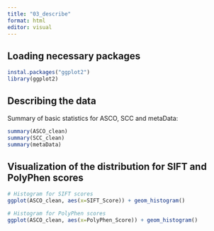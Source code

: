 ```yaml
---
title: "03_describe"
format: html
editor: visual
---
```


## Loading necessary packages

```r
instal.packages("ggplot2")
library(ggplot2)
```

## Describing the data

Summary of basic statistics for ASCO, SCC and metaData:

```r
summary(ASCO_clean)
summary(SCC_clean)
summary(metaData)
```

## Visualization of the distribution for SIFT and PolyPhen scores

```r
# Histogram for SIFT scores
ggplot(ASCO_clean, aes(x=SIFT_Score)) + geom_histogram()

# Histogram for PolyPhen scores
ggplot(ASCO_clean, aes(x=PolyPhen_Score)) + geom_histogram()
```
